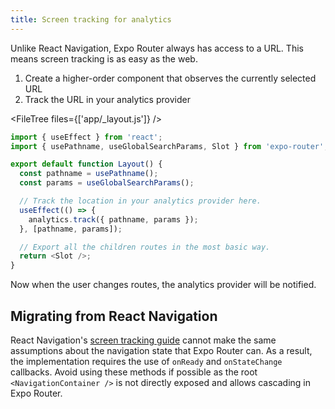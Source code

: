 ```yaml
---
title: Screen tracking for analytics
---
```



Unlike React Navigation, Expo Router always has access to a URL. This means screen tracking is as easy as the web.

1. Create a higher-order component that observes the currently selected URL
2. Track the URL in your analytics provider

<FileTree files={['app/_layout.js']} />

```js app/_layout.js
import { useEffect } from 'react';
import { usePathname, useGlobalSearchParams, Slot } from 'expo-router';

export default function Layout() {
  const pathname = usePathname();
  const params = useGlobalSearchParams();

  // Track the location in your analytics provider here.
  useEffect(() => {
    analytics.track({ pathname, params });
  }, [pathname, params]);

  // Export all the children routes in the most basic way.
  return <Slot />;
}
```

Now when the user changes routes, the analytics provider will be notified.

## Migrating from React Navigation

React Navigation's [screen tracking guide](https://reactnavigation.org/docs/screen-tracking/) cannot make the same assumptions about the navigation state that Expo Router can. As a result, the implementation requires the use of `onReady` and `onStateChange` callbacks. Avoid using these methods if possible as the root `<NavigationContainer />` is not directly exposed and allows cascading in Expo Router.
